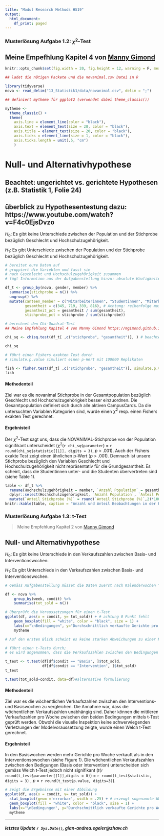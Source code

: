 ```yaml
---
title: "Modul Research Methods HS19"
output:
  html_document:
    df_print: paged
---
```



###  Musterlösung Aufgabe 1.2: $\chi^2$-Test
## Meine Empefhlung Kapitel 4 von [Manny Gimond](https://mgimond.github.io/Stats-in-R/ChiSquare_test.html)

```r
knitr::opts_chunk$set(fig.width = 20, fig.height = 12, warning = F, message = F, error = F, include = T, fig.pos = 'H')

```


```r
## ladet die nötigen Packete und die novanimal.csv Datei in R

library(tidyverse)
nova <- read_delim("13_Statistik1/data/novanimal.csv", delim = ";")

## definiert mytheme für ggplot2 (verwendet dabei theme_classic())

mytheme <- 
  theme_classic() + 
  theme(
    axis.line = element_line(color = "black"), 
    axis.text = element_text(size = 20, color = "black"), 
    axis.title = element_text(size = 20, color = "black"), 
    axis.ticks = element_line(size = 1, color = "black"), 
    axis.ticks.length = unit(.5, "cm")
    )

```

# Null- und Alternativhypothese
## Beachtet: ungerichtet vs. gerichtete Hypothesen (z.B. Statistik 1, Folie 24)
## überblick zu Hypothesentestung dazu: https://www.youtube.com/watch?v=F4c0EjsDvzo 
 

$H_0$: Es gibt keine Unterschiede zwischen der Population und der Stichprobe bezüglich Geschlecht und Hochschulzugehörigkeit. 
\par
$H_1$: Es gibt Unterschiede zwischen der Population und der Stichprobe bezüglich Geschlecht und Hochschulzugehörigkeit.

```r
# bereitet eure Daten auf
# gruppiert die Varieblen und fasst sie 
# nach Geschlecht und Hochschulzugehörigkeit zusammen 
# fügt Information aus der Aufgabenstellung hinzu: absolute Häufigkeiten der Gesamtheit

df_t <- group_by(nova, gender, member) %>% 
  summarise(stichprobe = n()) %>% 
  ungroup() %>%
  mutate(canteen_member = c("Mitarbeiterinnen", "Studentinnen", "Mitarbeiter", "Studenten"),
         gesamtheit = c(345, 719, 339, 816), # Achtung: reihenfolge muss stimmten vgl. canteen_member
         gesamtheit_pct = gesamtheit / sum(gesamtheit),
         stichprobe_pct = stichprobe / sum(stichprobe)) 

# berechnet den Chi-Quadrat-Test
## Meine Empfehlung Kapitel 4 von Manny Gimond https://mgimond.github.io/Stats-in-R/index.html

chi_sq <- chisq.test(df_t[ ,c("stichprobe", "gesamtheit")], ) # beachtet dabei wie ihr die Variablen resp. die Zahlen dem chisq.test übergibt (siehe Statistik 1, Folie 31, oder lest die Details von der Help-Funktion)

chi_sq

# führt einen Fishers exakten Test durch
# simulate.p.value simuliert einen p-Wert mit 100000 Replikaten

fish <- fisher.test(df_t[ ,c("stichprobe", "gesamtheit")], simulate.p.value=TRUE, B = 100000) 
fish

```

#### Methodenteil

Ziel war es die novanimal Stichprobe in der Gesamtpopulation bezüglich Geschlecht und Hochschulzugehörigkeit besser einzuordnen. Die Gesamtpopulation definiert sich durch alle aktiven CampusCards. Da die untersuchten Variablen Kategorien sind, wurde einen $\chi^2$ resp. einen Fishers exakten Test gerechnet. 

#### Ergebnisteil

Der $\chi^2$-Test sagt uns, dass die NOVANIMAL-Stichprobe von der Population signifikant unterscheidet ($\chi^2$(`r chi_sq$parameter`) = `r round(chi_sq$statistic[[1]], digits = 3)`, *p* > .001). Auch der Fishers exakte Test zeigt einen ähnlichen p-Wert (*p* > .001). Demnach ist unsere Stichprobe bezüglich den Variablen Geschlecht und Hochschulzugehörigkeit nicht repräsentativ für die Grundgesamtheit. Es scheint, dass die Studentinnen unter- und die Studenten übervertreten sind (siehe Table 1).

```r
table <- df_t %>% 
  rename(Hochschulzugehörigkeit = member, `Anzahl Population` = gesamtheit, `Anzahl Stichprobe` = stichprobe, `Anteil Population (%)` = gesamtheit_pct, `Anteil Stichprobe (%)` = stichprobe_pct) %>%
  dplyr::select(Hochschulzugehörigkeit, `Anzahl Population`, `Anteil Population (%)`, `Anzahl Stichprobe`, `Anteil Stichprobe (%)`) %>% 
  mutate(`Anteil Stichprobe (%)` = round(`Anteil Stichprobe (%)`,2)*100, `Anteil Population (%)` = `Anteil Population (%)`*100)
knitr::kable(table, caption = "Anzahl und Anteil Beobachtungen in der Population und in der Stichprobe")

```


###  Musterlösung Aufgabe 1.3: t-Test
> Meine Empfehlung Kapitel 2 von [Manny Gimond](https://mgimond.github.io/Stats-in-R/z_t_tests.html) 

## Null- und Alternativhypothese
$H_0$: Es gibt keine Unterschiede in den Verkaufszahlen zwischen Basis- und Interventionswochen. 
\par
$H_1$: Es gibt Unterschiede in den Verkaufszahlen zwischen Basis- und Interventionswochen.


```r
# Gemäss Aufgabenstellung müsset die Daten zuerst nach Kalenderwochen "week" und Bedingungen "condition" zusammengefasst werden

df <- nova %>%
    group_by(week, condit) %>%  
    summarise(tot_sold = n()) 

# überprüft die Voraussetzungen für einen t-Test
ggplot(df, aes(x = condit, y= tot_sold)) + # achtung 0 Punkt fehlt
    geom_boxplot(fill = "white", color = "black", size = 1) + 
    labs(x="\nBedingungen", y="Durchschnittlich verkaufte Gerichte pro Woche\n") + 
    mytheme

# Auf den ersten Blick scheint es keine starken Abweichungen zu einer Normalverteilung zu geben resp. es sind keine extremen schiefe Verteilungen ersichtlich (vgl. Statistik 2, Folien 12-21)

```


```r

# führt einen t-Tests durch; 
# es wird angenommen, dass die Verkaufszahlen zwischen den Bedingungen unabhängig sind

t_test <- t.test(df[df$condit == "Basis", ]$tot_sold, 
                 df[df$condit == "Intervention", ]$tot_sold)
t_test

t.test(tot_sold~condit, data=df)#alternative formulierung
```

#### Methodenteil

Ziel war es die wöchentlichen Verkaufszahlen zwischen den Interventions- und Basiswochen zu vergleichen. Die Annahme war, dass die wöchentlichen Verkaufszahlen unabhängig sind. Daher können die mittleren Verkaufszahlen pro Woche zwischen den beiden Bedingungen mittels t-Test geprüft werden. Obwohl die visuelle Inspektion keine schwerwiegenden Verletzungen der Modelvoraussetzung zeigte, wurde einen Welch t-Test gerechnet. 

#### Ergebnisteil

In den Basiswochen werden mehr Gerichte pro Woche verkauft als in den Interventionsowochen (siehe Figure 1). Die wöchentlichen Verkaufszahlen zwischen den Bedigungen (Basis oder Intervention) unterscheiden sich gemäss Welch t-Test jedoch nicht signifikant (*t*(`r round(t_test$parameter[[1]],digits = 0)`) = `r round(t_test$statistic, digits = 3)` , *p* = `r round(t_test$p.value, digits=3)`).


```r
# zeigt die Ergebnisse mit einer Abbildung
ggplot(df, aes(x = condit, y= tot_sold)) + 
  stat_boxplot(geom ='errorbar', width = .25) + # erzeugt sogenannte Whiskers mit Strichen
  geom_boxplot(fill = "white", color = "black", size = 1) +
  labs(x="\nBedingungen", y="Durchschnittlich verkaufte Gerichte pro Woche\n") + 
  mytheme

```


*******
##### letztes Update `r Sys.Date()`, gian-andrea.egeler@zhaw.ch
